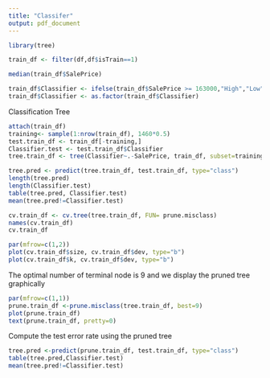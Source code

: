 ```yaml
---
title: "Classifer"
output: pdf_document
---
```


```r
library(tree)
```


```r
train_df <- filter(df,df$isTrain==1)
```

```r
median(train_df$SalePrice)
```

```r
train_df$Classifier <- ifelse(train_df$SalePrice >= 163000,"High","Low")
train_df$Classifier <- as.factor(train_df$Classifier)
```

Classification Tree

```r
attach(train_df)
training<- sample(1:nrow(train_df), 1460*0.5)
test.train_df <- train_df[-training,]
Classifier.test <- test.train_df$Classifier
tree.train_df <- tree(Classifier~.-SalePrice, train_df, subset=training)
```

```r
tree.pred <- predict(tree.train_df, test.train_df, type="class")
length(tree.pred)
length(Classifier.test)
table(tree.pred, Classifier.test)
mean(tree.pred!=Classifier.test)
```


```r
cv.train_df <- cv.tree(tree.train_df, FUN= prune.misclass)
names(cv.train_df)
cv.train_df

par(mfrow=c(1,2))
plot(cv.train_df$size, cv.train_df$dev, type="b")
plot(cv.train_df$k, cv.train_df$dev, type="b")
```

The optimal number of terminal node is 9 and we display the pruned tree graphically

```r
par(mfrow=c(1,1))
prune.train_df <-prune.misclass(tree.train_df, best=9)
plot(prune.train_df)
text(prune.train_df, pretty=0)
```
Compute the test error rate using the pruned tree 

```r
tree.pred <-predict(prune.train_df, test.train_df, type="class")
table(tree.pred,Classifier.test)
mean(tree.pred!=Classifier.test)
```
